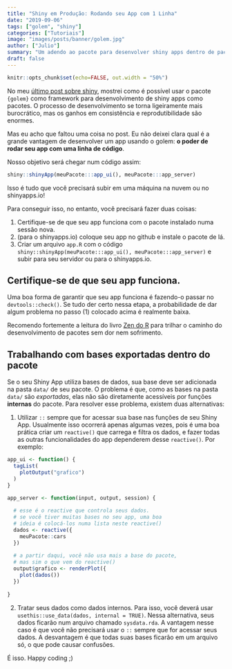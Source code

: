 ```yaml
---
title: "Shiny em Produção: Rodando seu App com 1 Linha"
date: "2019-09-06"
tags: ["golem", "shiny"]
categories: ["Tutoriais"]
image: "images/posts/banner/golem.jpg"
author: ["Julio"]
summary: "Um adendo ao pacote para desenvolver shiny apps dentro de pacotes."
draft: false
---
```


```r
knitr::opts_chunk$set(echo=FALSE, out.width = "50%")
```

No meu [último post sobre shiny](https://www.curso-r.com/blog/2019-07-16-golem/), mostrei como é possível usar o pacote `{golem}` como framework para desenvolvimento de shiny apps como pacotes. O processo de desenvolvimento se torna ligeiramente mais burocrático, mas os ganhos em consistência e reprodutibilidade são enormes.

Mas eu acho que faltou uma coisa no post. Eu não deixei clara qual é a grande vantagem de desenvolver um app usando o golem: __o poder de rodar seu app com uma linha de código__.

Nosso objetivo será chegar num código assim:

```r
shiny::shinyApp(meuPacote:::app_ui(), meuPacote:::app_server)
```

Isso é tudo que você precisará subir em uma máquina na nuvem ou no shinyapps.io!

Para conseguir isso, no entanto, você precisará fazer duas coisas:

1. Certifique-se de que seu app funciona com o pacote instalado numa sessão nova.
2. (para o shinyapps.io) coloque seu app no github e instale o pacote de lá.
3. Criar um arquivo `app.R` com o código `shiny::shinyApp(meuPacote:::app_ui(), meuPacote:::app_server)` e subir para seu servidor ou para o shinyapps.io.

## Certifique-se de que seu app funciona.

Uma boa forma de garantir que seu app funciona é fazendo-o passar no `devtools::check()`. Se tudo der certo nessa etapa, a probabilidade de dar algum problema no passo (1) colocado acima é realmente baixa.

Recomendo fortemente a leitura do livro [Zen do R](https://curso-r.github.io/zen-do-r/dados.html) para trilhar o caminho do desenvolvimento de pacotes sem dor nem sofrimento.

## Trabalhando com bases exportadas dentro do pacote

Se o seu Shiny App utiliza bases de dados, sua base deve ser adicionada na pasta `data/` de seu pacote. O problema é que, como as bases na pasta `data/` são *exportadas*, elas não são diretamente acessíveis por funções __internas__ do pacote. Para resolver esse problema, existem duas alternativas:

1. Utilizar `::` sempre que for acessar sua base nas funções de seu Shiny App. Usualmente isso ocorrerá apenas algumas vezes, pois é uma boa prática criar um `reactive()` que carrega e filtra os dados, e fazer todas as outras funcionalidades do app dependerem desse `reactive()`. Por exemplo:

```r
app_ui <- function() {
  tagList(
    plotOutput("grafico")
  )
}

app_server <- function(input, output, session) {
  
  # esse é o reactive que controla seus dados.
  # se você tiver muitas bases no seu app, uma boa
  # ideia é colocá-los numa lista neste reactive()
  dados <- reactive({
    meuPacote::cars
  })
  
  # a partir daqui, você não usa mais a base do pacote,
  # mas sim o que vem do reactive()
  output$grafico <- renderPlot({
    plot(dados())
  })
  
}
```

2. Tratar seus dados como dados internos. Para isso, você deverá usar `usethis::use_data(dados, internal = TRUE)`. Nessa alternativa, seus dados ficarão num arquivo chamado `sysdata.rda`. A vantagem nesse caso é que você não precisará usar o `::` sempre que for acessar seus dados. A desvantagem é que todas suas bases ficarão em um arquivo só, o que pode causar confusões.

É isso. Happy coding ;)










